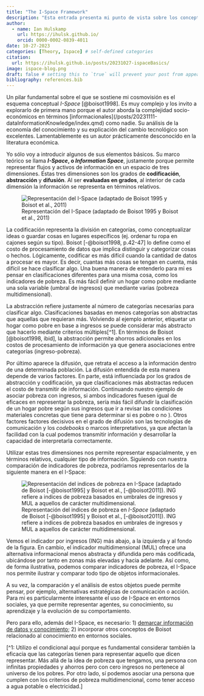 ```yaml
---
title: "The I-Space Framework"
description: "Esta entrada presenta mi punto de vista sobre los conceptos básicos del marco teórico del I-Space de Max Boisot."
author:
  - name: Ian Hulskamp
    url: https://ihulsk.github.io/
    orcid: 0000-0002-0839-4011
date: 10-27-2023
categories: [Theory, Ispace] # self-defined categories
citation: 
  url: https://ihulsk.github.io/posts/20231027-ispaceBasics/ 
image: ispace-blog.png
draft: false # setting this to `true` will prevent your post from appearing on your listing page until you're ready!
bibliography: references.bib
---
```


Un pilar fundamental sobre el que se sostiene mi cosmovisión es el esquema conceptual *I-Space* [@boisot1998]. Es muy complejo y los invito a explorarlo de primera mano porque el autor aborda la complejidad socio-económicos en términos \[informacionales\](/posts/20231111-dataInformationKnowledge/index.qmd) como nadie. Su análisis de la economía del conocimiento y su explicación del cambio tecnológico son excelentes. Lamentablemente es un autor prácticamente desconocido en la literatura económica.

Yo sólo voy a introducir algunos de sus elementos básicos. Su marco teórico se llama ***I-Space*****, o *Information Space***, justamente porque permite representar flujos y activos de información en un espacio de tres dimensiones. Estas tres dimensiones son los grados de **codificación**, **abstracción** y **difusión**. Al ser **evaluadas en grados**, al interior de cada dimensión la información se representa en términos relativos.

![Representación del I-Space (adaptado de Boisot 1995 y Boisot et al., 2011)](ispace.png){fig-align="center"}

La codificación representa la división en categorías, como conceptualizar ideas o guardar cosas en lugares específicos (ej. ordenar tu ropa en cajones según su tipo). Boisot [-@boisot1998, p.42-47] lo define como el costo de procesamiento de datos que implica distinguir y categorizar cosas o hechos. Lógicamente, codificar es más difícil cuando la cantidad de datos a procesar es mayor. Es decir, cuantas más cosas se tengan en cuenta, más difícil se hace clasificar algo. Una buena manera de entenderlo para mi es pensar en clasificaciones diferentes para una misma cosa, como los indicadores de pobreza. Es más fácil definir un hogar como pobre mediante una sola variable (umbral de ingresos) que mediante varias (pobreza multidimensional).

La abstracción refiere justamente al número de categorías necesarias para clasificar algo. Clasificaciones basadas en menos categorías son abstractas que aquellas que requieran más. Volviendo al ejemplo anterior, etiquetar un hogar como pobre en base a ingresos se puede considerar más abstracto que hacerlo mediante criterios múltiples\[\^1\]. En términos de Boisot [@boisot1998, ibid], la abstracción permite ahorros adicionales en los costos de procesamiento de información ya que genera asociaciones entre categorías (ingreso-pobreza).

Por último aparece la difusión, que retrata el acceso a la información dentro de una determinada población. La difusión entendida de esta manera depende de varios factores. En parte, está influenciada por los grados de abstracción y codificación, ya que clasificaciones más abstractas reducen el costo de transmitir de información. Continuando nuestro ejemplo de asociar pobreza con ingresos, si ambos indicadores fuesen igual de eficaces en representar la pobreza, sería más fácil difundir la clasificación de un hogar pobre según sus ingresos que ir a revisar las condiciones materiales concretas que tiene para determinar si es pobre o no ). Otros factores factores decisivos en el grado de difusión son las tecnologías de comunicación y los *codebooks* o marcos interpretativos, ya que afectan la facilidad con la cual podemos transmitir información y desarrollar la capacidad de interpretarla correctamente.

Utilizar estas tres dimensiones nos permite representar espacialmente, y en términos relativos, cualquier tipo de información. Siguiendo con nuestra comparación de indicadores de pobreza, podríamos representarlos de la siguiente manera en el I-Space:

![Representación del indices de pobreza en *I-Space* (adaptado de Boisot [-@boisot1995] y Boisot et al., [-@boisot2011]). ING refiere a indices de pobreza basados en umbrales de ingresos y MUL a aquellos de carácter multidimensional.](povertyIndex.png){fig-align="center"}

Vemos el indicador por ingresos (ING) más abajo, a la izquierda y al fondo de la figura. En cambio, el indicador multidimensional (MUL) ofrece una alternativa informacional menos abstracta y difundida pero más codificada, ubicándose por tanto en zonas más elevadas y hacia adelante. Así como, de forma ilustrativa, podemos comparar indicadores de pobreza, el I-Space nos permite ilustrar y comparar todo tipo de objetos informacionales.

A su vez, la comparación y el análisis de estos objetos puede permite pensar, por ejemplo, alternativas estratégicas de comunicación o acción. Para mi es particularmente interesante el uso de I-Space en entornos sociales, ya que permite representar agentes, su conocimiento, su aprendizaje y la evolución de su comportamiento.

Pero para ello, además del I-Space, es necesario: 1) [demarcar información de datos y conocimiento](/posts/20231111-dataInformationKnowledge/index.qmd); 2) incorporar otros conceptos de Boisot relacionado al conocimiento en entornos sociales.

\[\^1: Utilizo el condicional aquí porque es fundamental considerar también la eficacia que las categorías tienen para representar aquello que dicen representar. Más allá de la idea de pobreza que tengamos, una persona con infinitas propiedades y ahorros pero con cero ingresos no pertenece al universo de los pobres. Por otro lado, sí podemos asociar una persona que cumplen con los criterios de pobreza multidimencional, como tener acceso a agua potable o electricidad.\]

